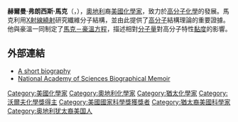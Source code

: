 {{unreferenced|time=2016-09-17T08:16:45+00:00}}
{{Expand English|Herman Francis Mark|time=2017-02-13}}
'''赫爾曼·弗朗西斯·馬克'''（{{lang-en|'''Herman Francis Mark'''}}，{{bd|1895年|5月3日|1992年|4月6日|M}}），[[奧地利|奧地利]]裔[[美國|美國]][[化學家|化學家]]，致力於[[高分子化學|高分子化學]]的發展。馬克利用[[X射線晶體學|X射線繞射]]研究纖維分子結構，並由此提供了[[高分子|高分子]]結構理論的重要證據。他與豪溫一同制定了[[馬克－豪溫方程|馬克－豪溫方程]]，描述相對[[分子量|分子量]]對高分子特性[[黏度|黏度]]的影響。

==外部連結==
* [http://books.nap.edu/html/biomems/hmark.html  A short biography] {{Wayback|url=http://books.nap.edu/html/biomems/hmark.html |date=20110607044926 }}
*[http://www.nasonline.org/publications/biographical-memoirs/memoir-pdfs/mark-h-f.pdf National Academy of Sciences Biographical Memoir] {{Wayback|url=http://www.nasonline.org/publications/biographical-memoirs/memoir-pdfs/mark-h-f.pdf |date=20200208180922 }}

{{Winners of the National Medal of Science|physical}}{{沃尔夫化学奖}}{{Authority control}}

{{DEFAULTSORT:Mark, Herman}}
[[Category:美國化學家|Category:美國化學家]]
[[Category:奧地利化學家|Category:奧地利化學家]]
[[Category:猶太化學家|Category:猶太化學家]]
[[Category:沃爾夫化學獎得主|Category:沃爾夫化學獎得主]]
[[Category:美國國家科學獎獲獎者|Category:美國國家科學獎獲獎者]]
[[Category:猶太裔美國科學家|Category:猶太裔美國科學家]]
[[Category:奥地利犹太裔美国人|Category:奥地利犹太裔美国人]]